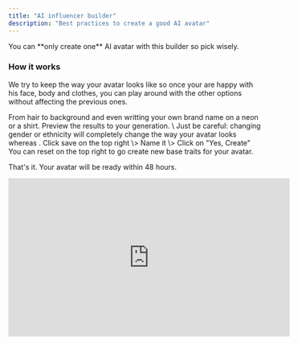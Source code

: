 ```yaml
---
title: "AI influencer builder"
description: "Best practices to create a good AI avatar"
---
```


<Note>
  You can **only create one** AI avatar with this builder so pick wisely.
</Note>

### How it works

We try to keep the way your avatar looks like so once your are happy with his face, body and clothes, you can play around with the other options without affecting the previous ones.

<Steps>
  <Step title="Pick among hundreds of options to personnalize your avatar.  ">
    From hair to background and even writting your own brand name on a neon or a shirt.
  </Step>
  <Step title="Generate preview">
    Preview the results to your generation. \
    Just be careful: changing gender or ethnicity will completely change the way your avatar looks whereas .
  </Step>
  <Step title='Happy with the result? Click "save"'>
    Click save on the top right \> Name it \> Click on "Yes, Create"
  </Step>
  <Step title='Unhappy? Click on the "reset" button'>
    You can reset on the top right to go create new base traits for your avatar.
  </Step>
</Steps>

That's it. Your avatar will be ready within 48 hours.

<iframe width="560" height="315" src="https://www.youtube.com/embed/Vu-UJgqcEvk" title="YouTube video player" frameborder="0" allow="accelerometer; autoplay; clipboard-write; encrypted-media; gyroscope; picture-in-picture" allowfullscreen />

<Card title="Questions on the avatar actions? " horizontal={false} href="https://docs.argil.ai/resources/ai-influencer-actions">
  
</Card>

Any questions? Ask [support@argil.ai](mailto:support@argil.ai) or [join our Discord](https://discord.gg/E4E3WFVzTw).